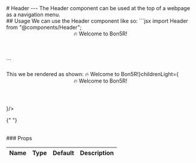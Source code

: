 
<PageTitle title="Header" />

<Sidebar />
<MDXDocs>
  <DocsAd />
  # Header
  <Contributors contributors={["manuanish"]} readTime={2} />
  ---
  The Header component can be used at the top of a webpage as a navigation menu.
  <br/>
  ## Usage
  We can use the Header component like so:
  <TitleCode title="header.mdx">
  ```jsx
  import Header from "@components/Header";

  <Header>🔥 Welcome to Bon5R!</Header>
  ```
  </TitleCode>
  <br/>
  <br/>
  This we be rendered as shown:
  <ToggleDemo padding={"10"} title="Header Demo" childrenDark={<Header>🔥 Welcome to Bon5R!</Header>}childrenLight={
    <Header>🔥 Welcome to Bon5R!</Header>
  }/>
  <br/>

{" "}

<br />
### Props

| Name | Type | Default | Description |
| ---- | ---- | ------- | ----------- |

  <br />
  <NextPage
    nextPage="PageTitle"
    previousPage="Footer"
    prevHref="/docs/component-docs/footer"
    nextHref="/docs/component-docs/page-title"
  />
</MDXDocs>
